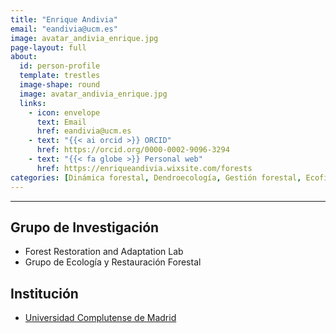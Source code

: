 ```yaml
---
title: "Enrique Andivia"
email: "eandivia@ucm.es"  
image: avatar_andivia_enrique.jpg
page-layout: full
about: 
  id: person-profile
  template: trestles
  image-shape: round
  image: avatar_andivia_enrique.jpg
  links:
    - icon: envelope
      text: Email
      href: eandivia@ucm.es
    - text: "{{< ai orcid >}} ORCID"
      href: https://orcid.org/0000-0002-9096-3294
    - text: "{{< fa globe >}} Personal web"
      href: https://enriqueandivia.wixsite.com/forests
categories: [Dinámica forestal, Dendroecología, Gestión forestal, Ecofisiología]
---
```

 
<hr>

:::{#person-profile}

## Grupo de Investigación
- Forest Restoration and Adaptation Lab
- Grupo de Ecología y Restauración Forestal

## Institución
- [Universidad Complutense de Madrid](https://www.ucm.es/)

:::
